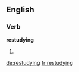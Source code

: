 ==English==

===Verb===
'''restudying'''

# {{third-person singular of|[[restudy]]}}

[[de:restudying]]
[[fr:restudying]]